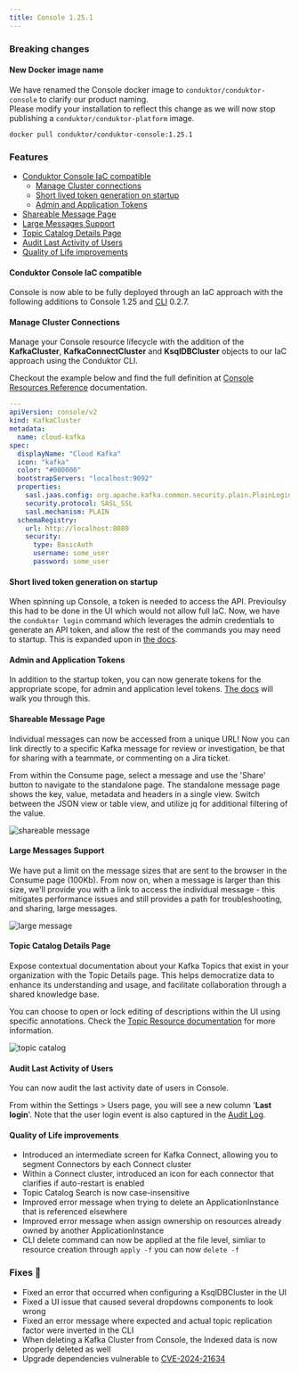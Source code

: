```yaml
---
title: Console 1.25.1
---
```



### Breaking changes

#### New Docker image name
We have renamed the Console docker image to `conduktor/conduktor-console` to clarify our product naming.  
Please modify your installation to reflect this change as we will now stop publishing a `conduktor/conduktor-platform` image.
````shell
docker pull conduktor/conduktor-console:1.25.1
````

### Features

- [Conduktor Console IaC compatible](#conduktor-console-iac-compatible)
  - [Manage Cluster connections](#manage-cluster-connections)
  - [Short lived token generation on startup](#short-lived-token-generation-on-startup)
  - [Admin and Application Tokens](#admin-and-application-tokens)
- [Shareable Message Page](#shareable-message-page)
- [Large Messages Support](#large-messages-support)
- [Topic Catalog Details Page](#topic-catalog-details-page)
- [Audit Last Activity of Users](#audit-last-activity-of-users)
- [Quality of Life improvements](#quality-of-life-improvements)

#### Conduktor Console IaC compatible

Console is now able to be fully deployed through an IaC approach with the following additions to Console 1.25 and [CLI](https://github.com/conduktor/ctl) 0.2.7.

#### Manage Cluster Connections
Manage your Console resource lifecycle with the addition of the **KafkaCluster**, **KafkaConnectCluster** and **KsqlDBCluster** objects to our IaC approach using the Conduktor CLI.  

Checkout the example below and find the full definition at [Console Resources Reference](https://docs.conduktor.io/platform/reference/resource-reference/console/) documentation.

````yaml
---
apiVersion: console/v2
kind: KafkaCluster
metadata:
  name: cloud-kafka
spec:
  displayName: "Cloud Kafka"
  icon: "kafka"
  color: "#000000"
  bootstrapServers: "localhost:9092"
  properties:
    sasl.jaas.config: org.apache.kafka.common.security.plain.PlainLoginModule required username="admin" password="admin-secret";
    security.protocol: SASL_SSL
    sasl.mechanism: PLAIN
  schemaRegistry:
    url: http://localhost:8080
    security:
      type: BasicAuth
      username: some_user
      password: some_user
````

#### Short lived token generation on startup

When spinning up Console, a token is needed to access the API. Previoulsy this had to be done in the UI which would not allow full IaC. Now, we have the `conduktor login` command which leverages the admin credentials to generate an API token, and allow the rest of the commands you may need to startup. This is expanded upon in [the docs](https://docs.conduktor.io/platform/reference/cli-reference/#configure).

#### Admin and Application Tokens

In addition to the startup token, you can now generate tokens for the appropriate scope, for admin and application level tokens. [The docs](https://docs.conduktor.io/platform/reference/cli-reference/#configure) will walk you through this.


#### Shareable Message Page

Individual messages can now be accessed from a unique URL! Now you can link directly to a specific Kafka message for review or investigation, be that for sharing with a teammate, or commenting on a Jira ticket.  

From within the Consume page, select a message and use the 'Share' button to navigate to the standalone page. The standalone message page shows the key, value, metadata and headers in a single view. Switch between the JSON view or table view, and utilize jq for additional filtering of the value.

![shareable message](/images/changelog/platform/v25/console-shareable-message.png)


#### Large Messages Support

We have put a limit on the message sizes that are sent to the browser in the Consume page (100Kb). From now on, when a message is larger than this size, we'll provide you with a link to access the individual message - this mitigates performance issues and still provides a path for troubleshooting, and sharing, large messages.

![large message](/images/changelog/platform/v25/console-large-message.png)

#### Topic Catalog Details Page

Expose contextual documentation about your Kafka Topics that exist in your organization with the Topic Details page. This helps democratize data to enhance its understanding and usage, and facilitate collaboration through a shared knowledge base. 

You can choose to open or lock editing of descriptions within the UI using specific annotations. Check the [Topic Resource documentation](https://docs.conduktor.io/platform/reference/resource-reference/kafka/#topic) for more information.

![topic catalog](/images/changelog/platform/v25/topic-catalog.png)

#### Audit Last Activity of Users

You can now audit the last activity date of users in Console. 

From within the Settings > Users page, you will see a new column '**Last login**'. Note that the user login event is also captured in the [Audit Log](https://docs.conduktor.io/platform/navigation/settings/audit-log/).

#### Quality of Life improvements
- Introduced an intermediate screen for Kafka Connect, allowing you to segment Connectors by each Connect cluster
- Within a Connect cluster, introduced an icon for each connector that clarifies if auto-restart is enabled
- Topic Catalog Search is now case-insensitive
- Improved error message when trying to delete an ApplicationInstance that is referenced elsewhere
- Improved error message when assign ownership on resources already owned by another ApplicationInstance
- CLI delete command can now be applied at the file level, simliar to resource creation through `apply -f` you can now `delete -f` 

### Fixes 🔨
- Fixed an error that occurred when configuring a KsqlDBCluster in the UI
- Fixed a UI issue that caused several dropdowns components to look wrong
- Fixed an error message where expected and actual topic replication factor were inverted in the CLI
- When deleting a Kafka Cluster from Console, the Indexed data is now properly deleted as well
- Upgrade dependencies vulnerable to [CVE-2024-21634](https://nvd.nist.gov/vuln/detail/CVE-2024-21634) 
